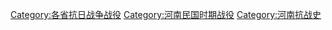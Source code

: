 [[Category:各省抗日战争战役|Category:各省抗日战争战役]]
[[Category:河南民国时期战役|Category:河南民国时期战役]]
[[Category:河南抗战史|Category:河南抗战史]]